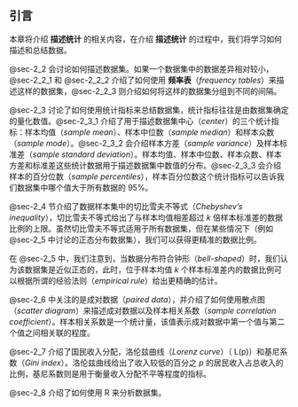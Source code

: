 ## 引言 {#sec-2_1}
本章将介绍 **描述统计** 的相关内容，在介绍 **描述统计** 的过程中，我们将学习如何描述和总结数据。

@sec-2_2 会讨论如何描述数据集。如果一个数据集中的数据差异相对较小，@sec-2_2_1 和 @sec-2_2_2 介绍了如何使用 **频率表**（*frequency tables*）来描述这样的数据集，@sec-2_2_3 则介绍如何将这样的数据集分组到不同的间隔。

@sec-2_3 讨论了如何使用统计指标来总结数据集，统计指标往往是由数据集确定的量化数值。@sec-2_3_1 介绍了用于描述数据集中心（*center*）的三个统计指标：样本均值（*sample mean*）、样本中位数（*sample median*）和样本众数（*sample mode*）。@sec-2_3_2 会介绍样本方差（*sample variance*）及样本标准差（*sample standard deviation*）。样本均值、样本中位数、样本众数、样本方差和标准差这些统计数据用于描述数据集中数值的分布。@sec-2_3_3 会介绍样本的百分位数（*sample percentiles*），样本百分位数这个统计指标可以告诉我们数据集中哪个值大于所有数据的 95%。

@sec-2_4 节介绍了数据样本集中的切比雪夫不等式（*Chebyshev’s inequality*），切比雪夫不等式给出了与样本均值相差超过 $k$ 倍样本标准差的数据比例的上限。虽然切比雪夫不等式适用于所有数据集，但在某些情况下（例如 @sec-2_5 中讨论的正态分布数据集），我们可以获得更精准的数据比例。

在 @sec-2_5 中，我们注意到，当数据分布符合钟形（*bell-shaped*）时，我们认为该数据集是近似正态的，此时，位于样本均值 $k$ 个样本标准差内的数据比例可以根据所谓的经验法则（*empirical rule*）给出更精确的估计。

@sec-2_6 中关注的是成对数据（*paired data*），并介绍了如何使用散点图（*scatter diagram*）来描述成对数据以及样本相关系数（*sample correlation coefficient*）。样本相关系数是一个统计量，该值表示成对数据中第一个值与第二个值之间相关联的程度。

@sec-2_7 介绍了国民收入分配，洛伦兹曲线（*Lorenz curve*）（ L(p)）和基尼系数（*Gini index*）。洛伦兹曲线给出了收入较低的百分之 $p$ 的居民收入占总收入的比例，基尼系数则是用于衡量收入分配不平等程度的指标。

@sec-2_8 介绍了如何使用 R 来分析数据集。
